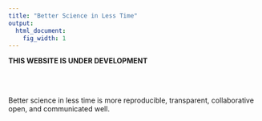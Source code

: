 ```yaml
---
title: "Better Science in Less Time"
output:
  html_document:
    fig_width: 1
---
```


**THIS WEBSITE IS UNDER DEVELOPMENT**

<br>
<br>

Better science in less time is more reproducible, transparent, collaborative open, and communicated well.  


<!---We do better science in less time by using the same software tools to tackle... --->


<!--- Image? Probably not a video, but maybe?--->

<!---

TODO Julie: add footer with logo, see _footer.Rmd
<br>
<br>
[<img src="https://docs.google.com/drawings/d/1633uvIYgsBhiKBddQAaTlvYDJgOK1uiDB6wkooNyhFc/pub?w=576&h=240" width="150px">](http://ohi-science.org)  

[ohi-science.org home](http://ohi-science.org)

--->